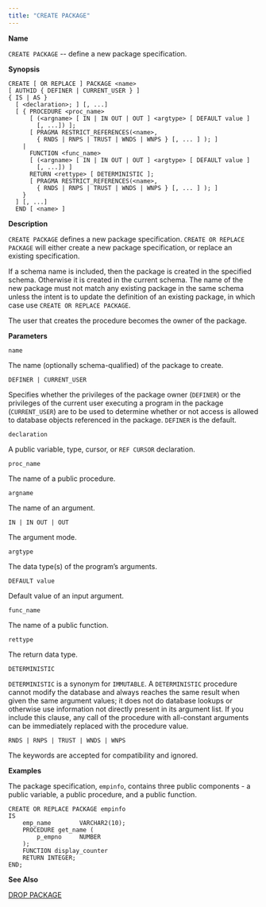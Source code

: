 ```yaml
---
title: "CREATE PACKAGE"
---
```


<div id="create_package" class="registered_link"></div>

**Name**

`CREATE PACKAGE` -- define a new package specification.

**Synopsis**

```text
CREATE [ OR REPLACE ] PACKAGE <name>
[ AUTHID { DEFINER | CURRENT_USER } ]
{ IS | AS }
  [ <declaration>; ] [, ...]
  [ { PROCEDURE <proc_name>
      [ (<argname> [ IN | IN OUT | OUT ] <argtype> [ DEFAULT value ]
        [, ...]) ];
      [ PRAGMA RESTRICT_REFERENCES(<name>,
        { RNDS | RNPS | TRUST | WNDS | WNPS } [, ... ] ); ]
    |
      FUNCTION <func_name>
      [ (<argname> [ IN | IN OUT | OUT ] <argtype> [ DEFAULT value ]
        [, ...]) ]
      RETURN <rettype> [ DETERMINISTIC ];
      [ PRAGMA RESTRICT_REFERENCES(<name>,
        { RNDS | RNPS | TRUST | WNDS | WNPS } [, ... ] ); ]
    }
  ] [, ...]
  END [ <name> ]
```

**Description**

`CREATE PACKAGE` defines a new package specification. `CREATE OR REPLACE PACKAGE` will either create a new package specification, or replace an existing specification.

If a schema name is included, then the package is created in the specified schema. Otherwise it is created in the current schema. The name of the new package must not match any existing package in the same schema unless the intent is to update the definition of an existing package, in which case use `CREATE OR REPLACE PACKAGE`.

The user that creates the procedure becomes the owner of the package.

**Parameters**

`name`

 The name (optionally schema-qualified) of the package to create.

`DEFINER | CURRENT_USER`

 Specifies whether the privileges of the package owner (`DEFINER`) or the privileges of the current user executing a program in the package (`CURRENT_USER`) are to be used to determine whether or not access is allowed to database objects referenced in the package. `DEFINER` is the default.

`declaration`

 A public variable, type, cursor, or `REF CURSOR` declaration.

`proc_name`

 The name of a public procedure.

`argname`

 The name of an argument.

`IN | IN OUT | OUT`

 The argument mode.

`argtype`

 The data type(s) of the program’s arguments.

`DEFAULT value`

 Default value of an input argument.

`func_name`

 The name of a public function.

`rettype`

 The return data type.

`DETERMINISTIC`

 `DETERMINISTIC` is a synonym for `IMMUTABLE`. A `DETERMINISTIC` procedure cannot modify the database and always reaches the same result when given the same argument values; it does not do database lookups or otherwise use information not directly present in its argument list. If you include this clause, any call of the procedure with all-constant arguments can be immediately replaced with the procedure value.

`RNDS | RNPS | TRUST | WNDS | WNPS`

 The keywords are accepted for compatibility and ignored.

**Examples**

The package specification, `empinfo`, contains three public components - a public variable, a public procedure, and a public function.

```text
CREATE OR REPLACE PACKAGE empinfo
IS
    emp_name        VARCHAR2(10);
    PROCEDURE get_name (
        p_empno     NUMBER
    );
    FUNCTION display_counter
    RETURN INTEGER;
END;
```

**See Also**

[DROP PACKAGE](49_drop_package/#drop_package)
